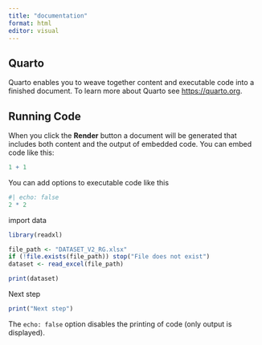 ```yaml
---
title: "documentation"
format: html
editor: visual
---
```


## Quarto

Quarto enables you to weave together content and executable code into a finished document. To learn more about Quarto see <https://quarto.org>.

## Running Code

When you click the **Render** button a document will be generated that includes both content and the output of embedded code. You can embed code like this:

```r
1 + 1
```

You can add options to executable code like this

```r
#| echo: false
2 * 2
```

import data

```r
library(readxl)

file_path <- "DATASET_V2_RG.xlsx"
if (!file.exists(file_path)) stop("File does not exist")
dataset <- read_excel(file_path)

print(dataset)
```

Next step

```r
print("Next step")

```

The `echo: false` option disables the printing of code (only output is displayed).
